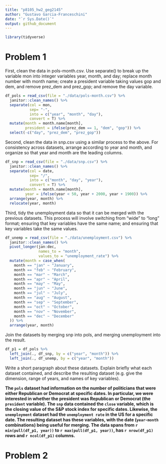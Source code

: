 ```yaml
---
title: "p8105_hw2_geg2145"
author: "Gustavo Garcia-Franceschini"
date: "`r Sys.Date()`"
output: github_document
---
```


```r
library(tidyverse)
```

# Problem 1

First, clean the data in pols-month.csv. Use separate() to break up the variable mon into integer variables year, month, and day; replace month number with month name; create a president variable taking values gop and dem, and remove prez_dem and prez_gop; and remove the day variable.

```r
df_pols = read_csv(file = "./data/pols-month.csv") %>%
  janitor::clean_names() %>%
  separate(col = mon, 
           sep= "-", 
           into = c("year", "month", "day"),
           convert = T) %>%
  mutate(month = month.name[month],
         president = ifelse(prez_dem == 1, "dem", "gop")) %>%
  select(-c("day", "prez_dem", "prez_gop"))
```

Second, clean the data in snp.csv using a similar process to the above. For consistency across datasets, arrange according to year and month, and organize so that year and month are the leading columns.

```r
df_snp = read_csv(file = "./data/snp.csv") %>%
  janitor::clean_names() %>%
  separate(col = date, 
           sep= "/", 
           into = c("month", "day", "year"),
           convert = T) %>%
  mutate(month = month.name[month],
         year = ifelse(year < 50, year + 2000, year + 1900)) %>%
  arrange(year, month) %>%
  relocate(year, month)
```

Third, tidy the unemployment data so that it can be merged with the previous datasets. This process will involve switching from “wide” to “long” format; ensuring that key variables have the same name; and ensuring that key variables take the same values.

```r
df_unemp = read_csv(file = "./data/unemployment.csv") %>%
  janitor::clean_names() %>%
  pivot_longer(jan:dec,
               names_to = "month",
               values_to = "unemployment_rate") %>%
  mutate(month = case_when(
    month == "jan" ~ "January", 
    month == "feb" ~ "February", 
    month == "mar" ~ "March", 
    month == "apr" ~ "April", 
    month == "may" ~ "May", 
    month == "jun" ~ "June", 
    month == "jul" ~ "July", 
    month == "aug" ~ "August", 
    month == "sep" ~ "September", 
    month == "oct" ~ "October", 
    month == "nov" ~ "November", 
    month == "dec" ~ "December"
  )) %>%
  arrange(year, month)
```

Join the datasets by merging snp into pols, and merging unemployment into the result.

```r
df_p1 = df_pols %>%
  left_join(., df_snp, by = c("year", "month")) %>%
  left_join(., df_unemp, by = c("year", "month"))
```

Write a short paragraph about these datasets. Explain briefly what each dataset contained, and describe the resulting dataset (e.g. give the dimension, range of years, and names of key variables).

**The `pols` dataset had information on the number of politicians that were either Republican or Democrat at specific dates. In particular, we were interested in whether the president was Republican or Democrat (the `president` variable). The `snp` data contained the `close` variable, which is the closing value of the S&P stock index for specific dates. Likewise, the `unemployment` dataset had the `unemployment rate` in the US for a specific date. The resulting dataset has these variables, with the date (`year`-`month` combinations) being useful for merging. The data spans from `r min(pull(df_p1, year))` to `r max(pull(df_p1, year))`, has `r nrow(df_p1)` rows and `r ncol(df_p1)` columns.**

# Problem 2


